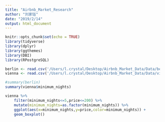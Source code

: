 ```yaml
---
title: "Airbnb_Market_Research"
author: "刘家钰"
date: "2019/2/14"
output: html_document
---
```


```r
knitr::opts_chunk$set(echo = TRUE)
library(tidyverse)
library(dplyr)
library(ggthemes)
library(DBI)
library(RPostgreSQL)

berlin <- read.csv('/Users/l.crystal/Desktop/Airbnb_Market_Data/Data/berlin.csv')
vienna <- read.csv('/Users/l.crystal/Desktop/Airbnb_Market_Data/Data/vienna.csv')
```


```r
#summary(berlin)
summary(vienna$minimum_nights)
```


```r
vienna %>% 
    filter(minimum_nights<=5,price<=200) %>% 
    mutate(minimum_nights=as.factor(minimum_nights)) %>% 
    ggplot(aes(x=minimum_nights,y=price,color=minimum_nights)) +
    geom_boxplot()
```
```r

```

